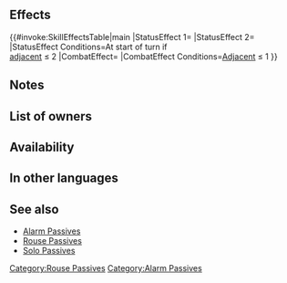{{Passive
|name=Alarm Atk/Def
|type=C
|exclusive=0
|canUseWeapon={{WeaponList|Close}}
|canUseMove={{MoveList|Cavalry}}
|properties=random_owner
|1name=Alarm Atk/Def
|alt1name=Alarm Atk Def
|1tagid=SID_攻撃守備の奮進4
|1effect=At start of turn, if number of allies adjacent to unit ≤ 2, grants Atk/Def+6 and【Canto (１)】 to unit for 1 turn. If number of allies adjacent to unit ≤ 1, grants Atk/Def+3 to unit during combat.<br><br>【Canto (１)】<br>After an attack, Assist skill, or structure destruction, unit can move １ space(s).<br><br>(Unit moves according to movement type. Once per turn. Cannot attack or assist. Only highest value applied. Does not stack. After moving, if a skill that grants another action would be triggered (like with Galeforce), Canto will trigger after the granted action. Unit's base movement has no effect on movement granted. Cannot warp (using skills like Wings of Mercy) a distance greater than unit would be able to move with normal Canto movement.)
|1cost=300
|1required=Rouse Atk/Def 3
}}
==Effects==
{{#invoke:SkillEffectsTable|main
|StatusEffect 1={{SkillEffectText|Bonuses|Atk/Def|6}}
|StatusEffect 2={{SEt|Canto (1)}}
|StatusEffect Conditions=At start of turn if<br>[[adjacent]] {{SkillTargetText|Allies}} ≤ 2
|CombatEffect={{SkillEffectText|Temporary buffs|Atk/Def|3}}
|CombatEffect Conditions=[[Adjacent]] {{SkillTargetText|Allies}} ≤ 1
}}
==Notes==
{{Bonuses}}
{{Canto|statusEffect=1|1}}
{{Temporary buffs}}
==List of owners==
{{Skill Hero List}}
==Availability==
{{PassiveFocusList}}
{{PassiveDistributionList}}
{{PassiveCombatManualList}}
==In other languages==
{{OtherLanguages
|english=Alarm Atk/Def
|japanese=攻撃守備の奮進
|german=Angr./Ver.-Alarm
|spanishEU=Alarma Ata/Def
|spanishLA=Alarma Atq./Def.
|french=Alarme Atq/Déf
|italian=Allarme Att/Dif
|chineseTW=攻擊防守的奮進
|portuguese=Alarme Atq./Def.
}}
==See also==
{{See also skills|cond=(Description LIKE '%at start of turn, if unit is not adjacent to an ally, grants Atk/%Def%+%for 1 turn%' OR Description LIKE '%grants%【Canto (１)】%for 1 turn%' OR Description LIKE '%number of allies adjacent to unit ≤%') AND Exclusive='1'}}
* [[Skill families/C Passives#Alarm|Alarm Passives]]
* [[Rouse Passives]]
* [[Solo Passives]]
{{Passives Navbox|C}}
[[Category:Rouse Passives]][[Category:Alarm Passives]]